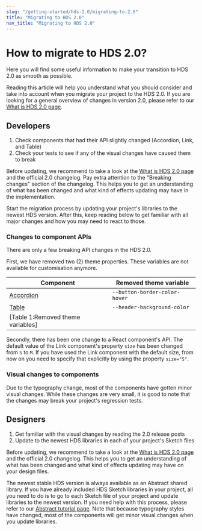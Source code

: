 ```yaml
---
slug: "/getting-started/hds-2.0/migrating-to-2.0"
title: "Migrating to HDS 2.0"
nav_title: "Migrating to HDS 2.0"
---
```




# How to migrate to HDS 2.0?

<LeadParagraph>
  Here you will find some useful information to make your transition to HDS 2.0 as smooth as possible.
</LeadParagraph>

Reading this article will help you understand what you should consider and take into account when you migrate your project to the HDS 2.0. If you are looking for a general overview of changes in version 2.0, please refer to our [What is HDS 2.0 page](/getting-started/hds-2.0/what-is-hds-2.0).

## Developers

<Notification label="A summary for developers" className="siteNotification">
  <ol>
    <li>Check components that had their API slightly changed (Accordion, Link, and Table)</li>
    <li>Check your tests to see if any of the visual changes have caused them to break</li>
  </ol>
</Notification>

Before updating, we recommend to take a look at the [What is HDS 2.0 page](/getting-started/hds-2.0/what-is-hds-2.0) and <Link size="M" href="https://github.com/City-of-Helsinki/helsinki-design-system/releases/tag/v2.0.0" external>the official 2.0 changelog</Link>. Pay extra attention to the "Breaking changes" section of the changelog. This helps you to get an understanding of what has been changed and what kind of effects updating may have in the implementation.

Start the migration process by updating your project's libraries to the newest HDS version. After this, keep reading below to get familiar with all major changes and how you may need to react to those.

### Changes to component APIs

There are only a few breaking API changes in the HDS 2.0. 

First, we have removed two (2) theme properties. These variables are not available for customisation anymore.

| Component                          | Removed theme variable        |
| ---------------------------------- | ----------------------------- |
| [Accordion](/components/accordion) | `--button-border-color-hover` |
| [Table](/components/table)         | `--header-background-color`   |
[Table 1:Removed theme variables]|

Secondly, there has been one change to a React component's API. The default value of the Link component's property `size` has been changed from `S` to `M`. If you have used the Link component with the default size, from now on you need to specify that explicitly by using the property `size="S"`.

### Visual changes to components

Due to the typography change, most of the components have gotten minor visual changes. While these changes are very small, it is good to note that the changes may break your project's regression tests. 


## Designers

<Notification label="A summary for designers" className="siteNotification">
  <ol>
    <li>Get familiar with the visual changes by reading the 2.0 release posts</li>
    <li>Update to the newest HDS libraries in each of your project's Sketch files</li>
  </ol>
</Notification>

Before updating, we recommend to take a look at the [What is HDS 2.0 page](/getting-started/hds-2.0/what-is-hds-2.0) and <Link size="M" href="https://github.com/City-of-Helsinki/helsinki-design-system/releases/tag/v2.0.0" external>the official 2.0 changelog</Link>. This helps you to get an understanding of what has been changed and what kind of effects updating may have on your design files.

The newest stable HDS version is always available as an Abstract shared library. If you have already included HDS Sketch libraries in your project, all you need to do is to go to each Sketch file of your project and update libraries to the newest version. If you need help with this process, please refer to our [Abstract tutorial page](/getting-started/tutorials/abstract-tutorial#how-to-update-hds-libraries). Note that because typography styles have changed, most of the components will get minor visual changes when you update libraries.
